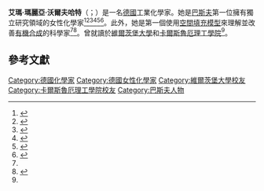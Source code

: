 {{Citation style|time=2021-04-17T10:55:07+00:00}}
'''艾瑪·瑪麗亞·沃爾夫哈特'''（{{lang-de|Emma Maria Wolffhardt}}；{{bd|1899年|7月27日|1997年}}）是一名[[德國|德國]]工業化學家。她是[[巴斯夫|巴斯夫]]第一位擁有獨立研究領域的女性化學家<ref name=":3">{{Cite web|url=https://www.basf.com/global/documents/de/about-us/history/193693_Buch_Anilinerinnen_Screen_final.pdf|title=DIE ANILINERINNEN|website=www.google.com|access-date=2019-05-12|archive-date=2019-05-12|archive-url=https://web.archive.org/web/20190512130105/https://www.basf.com/global/documents/de/about-us/history/193693_Buch_Anilinerinnen_Screen_final.pdf|dead-url=no}}</ref><ref name="Publisher2019">{{cite book|url=https://books.google.com/books?id=STWEDwAAQBAJ&pg=PA58|title=Perspectives on Chemical Biography in the 21st Century|author=Cambridge Scholars Publisher|date=14 January 2019|publisher=Cambridge Scholars Publishing|isbn=978-1-5275-2497-2|pages=58–}}</ref><ref name="Tobies1997">{{cite book|url=https://books.google.com/books?id=gwR2mmlpgoQC&pg=PA269|title="Aller Männerkultur zum Trotz": Frauen in Mathematik und Naturwissenschaften|author=Renate Tobies|publisher=Campus Verlag|year=1997|isbn=978-3-593-35749-2|pages=268–269}}</ref><ref name=":1">{{Cite journal|last=Johnson|first=Jeffrey A.|date=1998-12-01|title=German women in chemistry, 1925–1945 (part II)|journal=NTM International Journal of History & Ethics of Natural Sciences, Technology & Medicine|language=en|volume=6|issue=1|pages=65–90|doi=10.1007/BF02914207|pmid=27518333|s2cid=33178544|issn=1420-9144}}</ref><ref>{{Cite web|url=https://twitter.com/BASFKarriere/status/974223731827658753|title=Eine weitere, bewundernswerte Frau in der #Geschichte von #BASF ist Dr. Emma Wolffhardt.|last=Karriere|first=BASF|date=2018-03-15|website=@BASFKarriere|language=de|access-date=2019-05-12}}</ref><ref>{{Cite journal|date=1974|title=Personal- und Hochschulnachrichten|journal=Nachrichten aus Chemie und Technik|language=en|volume=22|issue=13|pages=265–266|doi=10.1002/nadc.19740221310|issn=1868-0054}}</ref>。此外，她是第一個使用[[空間填充模型|空間填充模型]]來理解並改善[[有機合成|有機合成]]的科學家<ref name="Tobies1997" /><ref name=":2">{{Cite journal|last=Johnson|first=Jeffrey Allan|date=2013|title=The Case of the Missing German Quantum Chemists: On Molecular Models, Mobilization, and the Paradoxes of Modernizing Chemistry in Nazi Germany|journal=Historical Studies in the Natural Sciences|volume=43|issue=4|pages=391–452|doi=10.1525/hsns.2013.43.4.391|issn=1939-1811|jstor=10.1525/hsns.2013.43.4.391}}</ref>。曾就讀於[[維爾茨堡大學|維爾茨堡大學]]和[[卡爾斯魯厄理工學院|卡爾斯魯厄理工學院]]<ref name=":2" />。

== 參考文獻 ==
{{reflist}}

{{Authority control}}

{{DEFAULTSORT:Wolffhardt, Emma}}
[[Category:德國化學家|Category:德國化學家]]
[[Category:德國女性化學家|Category:德國女性化學家]]
[[Category:維爾茨堡大學校友|Category:維爾茨堡大學校友]]
[[Category:卡爾斯魯厄理工學院校友|Category:卡爾斯魯厄理工學院校友]]
[[Category:巴斯夫人物|Category:巴斯夫人物]]